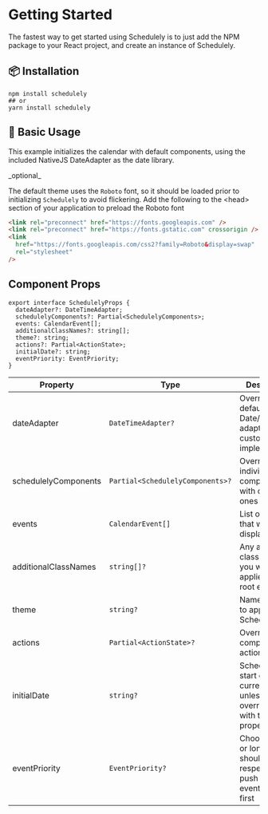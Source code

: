 
# Getting Started

The fastest way to get started using Schedulely is to just add the NPM package to your React project, and create an instance of Schedulely.

## 📦 Installation

```shell
npm install schedulely
## or
yarn install schedulely
```

## 🔨 Basic Usage

This example initializes the calendar with default components, using the included NativeJS DateAdapter as the date library.

<SchedulelyLiveExample />

<Callout type="info">
_optional_

The default theme uses the `Roboto` font, so it should be loaded prior to initializing `Schedulely` to avoid flickering.
Add the following to the \<head> section of your application to preload the Roboto font

```html
<link rel="preconnect" href="https://fonts.googleapis.com" />
<link rel="preconnect" href="https://fonts.gstatic.com" crossorigin />
<link
  href="https://fonts.googleapis.com/css2?family=Roboto&display=swap"
  rel="stylesheet"
/>
```

</Callout>

## Component Props

```tsx
export interface SchedulelyProps {
  dateAdapter?: DateTimeAdapter;
  schedulelyComponents?: Partial<SchedulelyComponents>;
  events: CalendarEvent[];
  additionalClassNames?: string[];
  theme?: string;
  actions?: Partial<ActionState>;
  initialDate?: string;
  eventPriority: EventPriority;
}
```

| Property             | Type                             | Description                                                                         |
| -------------------- | -------------------------------- | ----------------------------------------------------------------------------------- |
| dateAdapter          | `DateTimeAdapter?`               | Override the default Date/date-fns adapter with a custom implementation             |
| schedulelyComponents | `Partial<SchedulelyComponents>?` | Override individual components with custom ones                                     |
| events               | `CalendarEvent[]`                | List of events that will be displayed                                               |
| additionalClassNames | `string[]?`                      | Any additional class names you want applied to the root element                     |
| theme                | `string?`                        | Name of theme to apply to Schedulely                                                |
| actions              | `Partial<ActionState>?`          | Override component actions                                                          |
| initialDate          | `string?`                        | Schedulely will start on the current month, unless overridden with this property    |
| eventPriority        | `EventPriority?`                 | Choose if short or long events should respectively push other event types off first |
